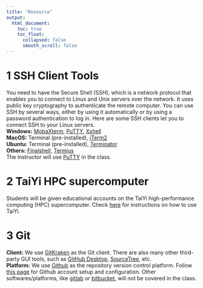 ```yaml
---
title: "Resource"
output:
  html_document:
    toc: true
    toc_float:
      collapsed: false
      smooth_scroll: false
---
```


# 1 SSH Client Tools
You need to have the Secure Shell (SSH), which is a network protocol that enables you to connect to Linux and Unix servers over the network. It uses public key cryptography to authenticate the remote computer. You can use SSH by several ways, either by using it automatically or by using a password authentication to log in. Here are some SSH clients let you to connect SSH to your Linux servers.  
**Windows:** 
[MobaXterm](https://mobaxterm.mobatek.net), [PuTTY](https://www.chiark.greenend.org.uk/~sgtatham/putty),   [Xshell](https://www.netsarang.com/en/xshell)  
**MacOS:**
Terminal (pre-installed), [iTerm2](https://www.iterm2.com/)  
**Ubuntu:**
Terminal (pre-installed), [Terminator](https://www.2daygeek.com/terminator-linux-terminal-emulator-supports-multiple-terminals-in-one-window)   
**Others:**
[Finalshell](http://www.hostbuf.com),  [Termius](https://termius.com)  
The instructor will use [PuTTY](https://www.chiark.greenend.org.uk/~sgtatham/putty) in the class.

# 2 TaiYi HPC supercomputer
Students will be given educational accounts on the TaiYi high-performance computing (HPC) supercomputer. Check [here](http://hpc.sustech.edu.cn/index.html) for instructions on how to use TaiYi.

# 3 Git
**Client:** We use [GitKraken](https://www.gitkraken.com/git-client) as the Git client. There are also many other third-party GUI tools, such as [GitHub Desktop](https://desktop.github.com/), [SourceTree](https://www.sourcetreeapp.com/), etc.  
**Platform:** We use [Github](https://github.com) as the repository version control platform. Follow [this page](https://git-scm.com/book/en/v2/GitHub-Account-Setup-and-Configuration) for Github account setup and configuration. Other softwares/platforms, like [gitlab](https://about.gitlab.com) or [bitbucket](https://bitbucket.org), will not be covered in the class.   